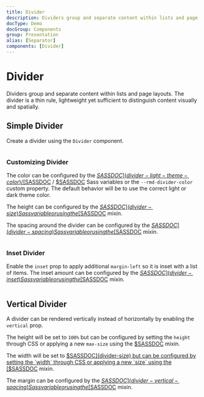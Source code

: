 ```yaml
---
title: Divider
description: Dividers group and separate content within lists and page layouts. The divider is a thin rule, lightweight yet sufficient to distinguish content visually and spatially.
docType: Demo
docGroup: Components
group: Presentation
alias: [Separator]
components: [Divider]
---
```


# Divider

Dividers group and separate content within lists and page layouts. The divider
is a thin rule, lightweight yet sufficient to distinguish content visually and
spatially.

## Simple Divider

Create a divider using the `Divider` component.

```demo source="./SimpleDivider.tsx"

```

### Customizing Divider

The color can be configured by the [$SASSDOC](divider-light-theme-color) /
[$SASSDOC](divider-dark-theme-color) / [$SASSDOC](divider-color) Sass variables
or the `--rmd-divider-color` custom property. The default behavior will be to
use the correct light or dark theme color.

The height can be configured by the [$SASSDOC](divider-size) Sass variable or
using the [$SASSDOC](<divider-set-var(size, NEW_SIZE)>) mixin.

The spacing around the divider can be configured by the
[$SASSDOC](divider-spacing) Sass variable or using the
[$SASSDOC](<divider-set-var(spacing, NEW_SIZE)>) mixin.

```demo source="./CustomizingDivider.tsx"

```

### Inset Divider

Enable the `inset` prop to apply additional `margin-left` so it is inset with a
list of items. The inset amount can be configured by the
[$SASSDOC](divider-inset) Sass variable or using the
[$SASSDOC](<divider-set-var(inset, NEW_VALUE)>) mixin.

```demo source="./InsetDivider.tsx"

```

## Vertical Divider

A divider can be rendered vertically instead of horizontally by enabling the
`vertical` prop.

The height will be set to `100%` but can be configured by setting the `height`
through CSS or applying a new `max-size` using the
[$SASSDOC](<divider-set-var(max-size, NEW_SIZE)>) mixin.

The width will be set to [$SASSDOC](divider-size) but can be configured by
setting the `width` through CSS or applying a new `size` using the
[$SASSDOC](<divider-set-var(size, NEW_SIZE)>) mixin.

The margin can be configured by the [$SASSDOC](divider-vertical-spacing) Sass
variable or using the [$SASSDOC](<divider-set-var(vertical-spacing, NEW_SIZE)>)
mixin.

```demo source="./VerticalDivider.tsx"

```
